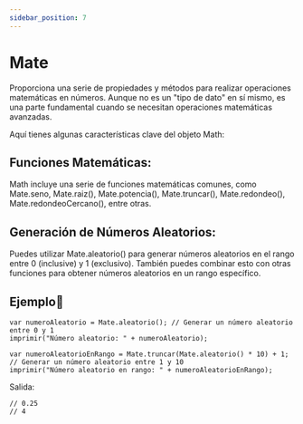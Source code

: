 ```yaml
---
sidebar_position: 7
---
```


# Mate
Proporciona una serie de propiedades y métodos para realizar operaciones matemáticas en números. Aunque no es un "tipo de dato" en sí mismo, es una parte fundamental cuando se necesitan operaciones matemáticas avanzadas. 

Aquí tienes algunas características clave del objeto Math:

## Funciones Matemáticas: 
Math incluye una serie de funciones matemáticas comunes, como Mate.seno, Mate.raiz(), Mate.potencia(), Mate.truncar(), Mate.redondeo(), Mate.redondeoCercano(), entre otras.

## Generación de Números Aleatorios: 
Puedes utilizar Mate.aleatorio() para generar números aleatorios en el rango entre 0 (inclusive) y 1 (exclusivo). También puedes combinar esto con otras funciones para obtener números aleatorios en un rango específico.

## Ejemplo📝

```dummy
var numeroAleatorio = Mate.aleatorio(); // Generar un número aleatorio entre 0 y 1
imprimir("Número aleatorio: " + numeroAleatorio);

var numeroAleatorioEnRango = Mate.truncar(Mate.aleatorio() * 10) + 1; // Generar un número aleatorio entre 1 y 10
imprimir("Número aleatorio en rango: " + numeroAleatorioEnRango);
```
Salida:

```dummy
// 0.25
// 4
```
